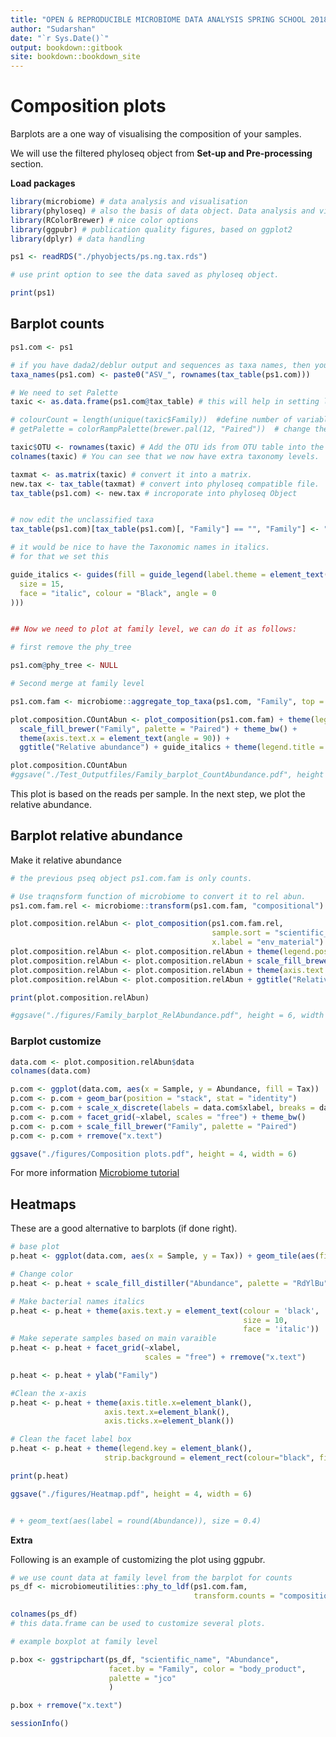 ---
title: "OPEN & REPRODUCIBLE MICROBIOME DATA ANALYSIS SPRING SCHOOL 2018"
author: "Sudarshan"
date: "`r Sys.Date()`"
output: bookdown::gitbook
site: bookdown::bookdown_site
---

# Composition plots  

Barplots are a one way of visualising the composition of your samples.    

We will use the filtered phyloseq object from **Set-up and Pre-processing** section.  

**Load packages** 

```{r, warning=FALSE, message=FALSE}

library(microbiome) # data analysis and visualisation
library(phyloseq) # also the basis of data object. Data analysis and visualisation
library(RColorBrewer) # nice color options
library(ggpubr) # publication quality figures, based on ggplot2
library(dplyr) # data handling  

```

  
```{r}

ps1 <- readRDS("./phyobjects/ps.ng.tax.rds")

# use print option to see the data saved as phyloseq object.

print(ps1)

```

## Barplot counts 

```{r, fig.height= 6, fig.width=20, warning=FALSE, message= FALSE}

ps1.com <- ps1

# if you have dada2/deblur output and sequences as taxa names, then you can change them as follows
taxa_names(ps1.com) <- paste0("ASV_", rownames(tax_table(ps1.com)))

# We need to set Palette
taxic <- as.data.frame(ps1.com@tax_table) # this will help in setting large color options

# colourCount = length(unique(taxic$Family))  #define number of variable colors based on number of Family (change the level accordingly to phylum/class/order)
# getPalette = colorRampPalette(brewer.pal(12, "Paired"))  # change the palette as well as the number of colors will change according to palette.

taxic$OTU <- rownames(taxic) # Add the OTU ids from OTU table into the taxa table at the end.
colnames(taxic) # You can see that we now have extra taxonomy levels.

taxmat <- as.matrix(taxic) # convert it into a matrix.
new.tax <- tax_table(taxmat) # convert into phyloseq compatible file.
tax_table(ps1.com) <- new.tax # incroporate into phyloseq Object


# now edit the unclassified taxa
tax_table(ps1.com)[tax_table(ps1.com)[, "Family"] == "", "Family"] <- "Unclassified family"

# it would be nice to have the Taxonomic names in italics.
# for that we set this

guide_italics <- guides(fill = guide_legend(label.theme = element_text(
  size = 15,
  face = "italic", colour = "Black", angle = 0
)))


## Now we need to plot at family level, we can do it as follows:

# first remove the phy_tree

ps1.com@phy_tree <- NULL

# Second merge at family level

ps1.com.fam <- microbiome::aggregate_top_taxa(ps1.com, "Family", top = 10)

plot.composition.COuntAbun <- plot_composition(ps1.com.fam) + theme(legend.position = "bottom") +
  scale_fill_brewer("Family", palette = "Paired") + theme_bw() +
  theme(axis.text.x = element_text(angle = 90)) +
  ggtitle("Relative abundance") + guide_italics + theme(legend.title = element_text(size = 18))

plot.composition.COuntAbun
#ggsave("./Test_Outputfiles/Family_barplot_CountAbundance.pdf", height = 6, width = 8)


```

This plot is based on the reads per sample. In the next step, we plot the relative abundance.

## Barplot relative abundance 

Make it relative abundance

```{r, fig.height= 6, fig.width=20, warning=FALSE, message= FALSE}

# the previous pseq object ps1.com.fam is only counts.

# Use traqnsform function of microbiome to convert it to rel abun.
ps1.com.fam.rel <- microbiome::transform(ps1.com.fam, "compositional")

plot.composition.relAbun <- plot_composition(ps1.com.fam.rel,
                                             sample.sort = "scientific_name",
                                             x.label = "env_material") 
plot.composition.relAbun <- plot.composition.relAbun + theme(legend.position = "bottom") 
plot.composition.relAbun <- plot.composition.relAbun + scale_fill_brewer("Family", palette = "Paired") + theme_bw() 
plot.composition.relAbun <- plot.composition.relAbun + theme(axis.text.x = element_text(angle = 90)) 
plot.composition.relAbun <- plot.composition.relAbun + ggtitle("Relative abundance") + guide_italics + theme(legend.title = element_text(size = 18))

print(plot.composition.relAbun)

#ggsave("./figures/Family_barplot_RelAbundance.pdf", height = 6, width = 8)


```

### Barplot customize 

```{r}

data.com <- plot.composition.relAbun$data
colnames(data.com)

```

```{r}


p.com <- ggplot(data.com, aes(x = Sample, y = Abundance, fill = Tax))
p.com <- p.com + geom_bar(position = "stack", stat = "identity")
p.com <- p.com + scale_x_discrete(labels = data.com$xlabel, breaks = data.com$Sample)
p.com <- p.com + facet_grid(~xlabel, scales = "free") + theme_bw()
p.com <- p.com + scale_fill_brewer("Family", palette = "Paired")
p.com <- p.com + rremove("x.text")

ggsave("./figures/Composition plots.pdf", height = 4, width = 6)


```

For more information [Microbiome tutorial](http://microbiome.github.io/microbiome/Composition.html)   

## Heatmaps   

These are a good alternative to barplots (if done right).  

```{r}

# base plot
p.heat <- ggplot(data.com, aes(x = Sample, y = Tax)) + geom_tile(aes(fill = Abundance)) 

# Change color
p.heat <- p.heat + scale_fill_distiller("Abundance", palette = "RdYlBu") + theme_bw() 

# Make bacterial names italics
p.heat <- p.heat + theme(axis.text.y = element_text(colour = 'black', 
                                                    size = 10, 
                                                    face = 'italic')) 
# Make seperate samples based on main varaible
p.heat <- p.heat + facet_grid(~xlabel, 
                              scales = "free") + rremove("x.text") 

p.heat <- p.heat + ylab("Family")

#Clean the x-axis
p.heat <- p.heat + theme(axis.title.x=element_blank(),
                     axis.text.x=element_blank(),
                     axis.ticks.x=element_blank()) 

# Clean the facet label box
p.heat <- p.heat + theme(legend.key = element_blank(), 
                     strip.background = element_rect(colour="black", fill="white"))

print(p.heat)

ggsave("./figures/Heatmap.pdf", height = 4, width = 6)


# + geom_text(aes(label = round(Abundance)), size = 0.4)
```


**Extra**  

Following is an example of customizing the plot using ggpubr.  

```{r}

# we use count data at family level from the barplot for counts
ps_df <- microbiomeutilities::phy_to_ldf(ps1.com.fam, 
                                         transform.counts = "compositional")

colnames(ps_df)
# this data.frame can be used to customize several plots.  

# example boxplot at family level

p.box <- ggstripchart(ps_df, "scientific_name", "Abundance", 
                      facet.by = "Family", color = "body_product",
                      palette = "jco"
                      )

p.box + rremove("x.text")

```


```{r}

sessionInfo()

```


